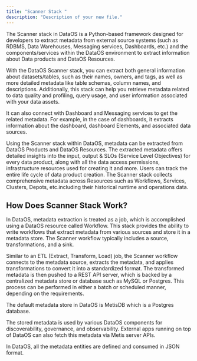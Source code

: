 ```yaml
---
title: "Scanner Stack "
description: "Description of your new file."
---
```


The Scanner stack in DataOS is a Python-based framework designed for developers to extract metadata from external source systems (such as RDBMS, Data Warehouses, Messaging services, Dashboards, etc.) and the components/services within the DataOS environment to extract information about Data products and DataOS Resources.

With the DataOS Scanner stack, you can extract both general information about datasets/tables, such as their names, owners, and tags, as well as more detailed metadata like table schemas, column names, and descriptions. Additionally, this stack can help you retrieve metadata related to data quality and profiling, query usage, and user information associated with your data assets.

It can also connect with Dashboard and Messaging services to get the related metadata. For example, in the case of dashboards, it extracts information about the dashboard, dashboard Elements, and associated data sources.

Using the Scanner stack within DataOS, metadata can be extracted from DataOS Products and DataOS Resources. The extracted metadata offers detailed insights into the input, output & SLOs (Service Level Objectives) for every data product, along with all the data access permissions, infrastructure resources used for creating it and more. Users can track the entire life cycle of data product creation. The Scanner stack collects comprehensive metadata across 	 Resources such as Workflows, Services, Clusters, Depots, etc.including their historical runtime and operations data.

## How Does Scanner Stack Work?

In DataOS, metadata extraction is treated as a job, which is accomplished using a DataOS resource called Workflow. This stack provides the ability to write workflows that extract metadata from various sources and store it in a metadata store. The Scanner workflow typically includes a source, transformations, and a sink.

Similar to an ETL (Extract, Transform, Load) job, the Scanner workflow connects to the metadata source, extracts the metadata, and applies transformations to convert it into a standardized format. The transformed metadata is then pushed to a REST API server, which is backed by a centralized metadata store or database such as MySQL or Postgres. This process can be performed in either a batch or scheduled manner, depending on the requirements.

<Info>
  The default metadata store in DataOS is MetisDB which is a Postgres database.
</Info>

The stored metadata is used by various DataOS components for discoverability, governance, and observability. External apps running on top of DataOS can also fetch this metadata via Metis server APIs.

<Info>
  In DataOS, all the metadata entities are defined and consumed in JSON format.
</Info>